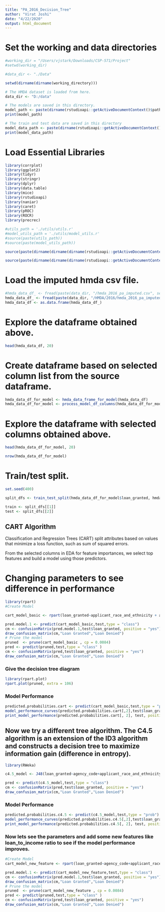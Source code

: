```yaml
---
title: "PA_2016_Decision_Tree"
author: "Virat Joshi"
date: "4/22/2020"
output: html_document
---
```

# Set the working and data directories
```r
#working_dir = "/Users/vjstark/Downloads/CSP-571/Project"
#setwd(working_dir)

#data_dir <- "./Data"

setwd(dirname(dirname(working_directory)))

# The HMDA dataset is loaded from here.
data_dir <- "D:/data"

```

```r
# The models are saved in this directory.
model_path <- paste(dirname(rstudioapi::getActiveDocumentContext()$path), "models", sep = "/")
print(model_path)

# The train and test data are saved in this directory
model_data_path <- paste(dirname(rstudioapi::getActiveDocumentContext()$path), "data", sep = "/")
print(model_data_path)

```

# Load Essential Libraries
```r
library(corrplot)
library(ggplot2)
library(tidyr)
library(stringr)
library(dplyr)
library(data.table)
library(mice)
library(rstudioapi)    
library(naniar)
library(caret)
library(pROC)
library(ROCR)
library(precrec)

#utils_path = './utils/utils.r'
#model_utils_path = './utils/model_utils.r'
#source(paste(utils_path))
#source(paste(model_utils_path))

source(paste(dirname(dirname(dirname(rstudioapi::getActiveDocumentContext()$path))), "utils/utils.r", sep="/"))

source(paste(dirname(dirname(dirname(rstudioapi::getActiveDocumentContext()$path))), "utils/model_utils.r", sep="/"))

```

# Load the imputed hmda csv file.
```r
#hmda_data_df_ <- fread(paste(data_dir, "/hmda_2016_pa_imputed.csv", sep=""))
hmda_data_df_ <- fread(paste(data_dir, "/HMDA/2016/hmda_2016_pa_imputed.csv", sep=""))
hmda_data_df <- as.data.frame(hmda_data_df_)
```

# Explore the dataframe obtained above.
```r
head(hmda_data_df, 20)
```


# Create dataframe based on selected column list from the source dataframe.
```r
hmda_data_df_for_model <- hmda_data_frame_for_model(hmda_data_df)
hmda_data_df_for_model <- process_model_df_columns(hmda_data_df_for_model)

```


# Explore the dataframe with selected columns obtained above.

```r
head(hmda_data_df_for_model, 20)

nrow(hmda_data_df_for_model)

```


# Train/test split.
```r
set.seed(400)

split_dfs <- train_test_split(hmda_data_df_for_model$loan_granted, hmda_data_df_for_model)

train <- split_dfs[[1]]
test <- split_dfs[[2]]
```


## CART Algorithm
Classification and Regression Trees (CART) split attributes based on values that minimize a loss function, such as sum of squared errors.

From the selected columns in EDA for feature importances, we select top features and build a model using those predictors. 

# Changing parameters to see difference in performance
```r
library(rpart)
#Create Model

cart_model_basic <- rpart(loan_granted~applicant_race_and_ethnicity + applicant_income_000s + loan_amount_000s + preapproval + co_applicant_present + minority_population + loan_purpose + tract_to_msamd_income + applicant_sex + property_type + owner_occupancy + agency_code + rate_spread + respondent_id ,train, control = rpart.control(cp = 0))

pred.model.1 <- predict(cart_model_basic,test,type = "class")
cm <- confusionMatrix(pred.model.1,test$loan_granted, positive = "yes")
draw_confusion_matrix(cm,"Loan Granted","Loan Denied")
# Prune the model
pruned  <- prune(cart_model_basic , cp = 0.0084)
pred <- predict(pruned,test,type = "class" )
cm <- confusionMatrix(pred,test$loan_granted, positive = "yes")
draw_confusion_matrix(cm,"Loan Granted","Loan Denied")
```



### Give the decision tree diagram
```r
library(rpart.plot)
rpart.plot(pruned, extra = 106)
```


### Model Performance
```r
predicted.probabilities.cart <- predict(cart_model_basic,test,type = "prob")
model_performance_curves(predicted.probabilities.cart[,2],test$loan_granted)
print_model_performance(predicted.probabilities.cart[, 2], test, positive = "yes", negative = "no", threshold = 0.5)
```


## Now we try a different tree algorithm. The C4.5 algorithm is an extension of the ID3 algorithm and constructs a decision tree to maximize information gain (difference in entropy).

```r
library(RWeka)

c4.5_model <- J48(loan_granted~agency_code+applicant_race_and_ethnicity+county_code+applicant_sex+applicant_income_000s+loan_purpose+owner_occupancy+hud_median_family_income,train)

pred <- predict(c4.5_model,test,type = "class")
cm <- confusionMatrix(pred,test$loan_granted, positive = "yes")
draw_confusion_matrix(cm,"Loan Granted","Loan Denied")

```

### Model Performance
```r
predicted.probabilities.c4.5 <- predict(c4.5_model,test,type = "prob")
model_performance_curves(predicted.probabilities.c4.5[,2],test$loan_granted)
print_model_performance(predicted.probabilities.c4.5[, 2], test, positive = "yes", negative = "no", threshold = 0.5)
```

### Now lets see the parameters and add some new features like loan_to_income ratio to see if the model performance improves.

```r
#Create Model
cart_model_new_feature <- rpart(loan_granted~agency_code+applicant_race_and_ethnicity+log_applicant_income_000s+log_loan_amount_000s+county_code+loan_to_income_ratio+hud_median_family_income+applicant_sex,train,control = rpart.control(cp = 0))

pred.model.1 <- predict(cart_model_new_feature,test,type = "class")
cm <- confusionMatrix(pred.model.1,test$loan_granted, positive = "yes")
draw_confusion_matrix(cm,"Loan Granted","Loan Denied")
# Prune the model
pruned  <- prune(cart_model_new_feature , cp = 0.0084)
pred <- predict(pruned,test,type = "class" )
cm <- confusionMatrix(pred,test$loan_granted, positive = "yes")
draw_confusion_matrix(cm,"Loan Granted","Loan Denied")
```


